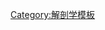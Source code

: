 {{Navbox
 | name = Germ layer
 | title = 源於[[中胚层]]之[[人|人類]][[细胞]]
 | state = {{{state<includeonly>|autocollapse</includeonly>}}}
 | listclass = hlist

 | group1 = {{le|軸旁中胚層|Paraxial mesoderm}}
 | list1 = {{Navbox|child

 | group1 = [[間充質幹細胞]]
 | list1 = {{Navbox|child

 | group1 = {{le|軟骨前驅細胞|Osteochondroprogenitor cell}}
 | list1 = 
* 骨({{le|成骨細胞|Osteoblast}} → {{le|骨細胞|Osteocyte}})
* 軟骨({{le|成軟骨細胞|Chondroblast}} → [[软骨细胞]])

 | group2 = {{le|肌成纖維細胞|Myofibroblast}}
 | list2 = 
* 脂肪
** {{le|成脂細胞|Lipoblast}} → [[脂肪細胞]] 
* 肌
** [[肌細胞|成肌細胞]] → [[肌細胞]]
** [[肌衛星細胞]]
** {{le|腱細胞|Tendon cell}}
** {{le|成心肌細胞|Cardiac muscle cell}}
*其它細胞
** [[纖維細胞]]→[[成纤维细胞]] 
 }}

 | group2 = 其它細胞
 | list2 =
* [[消化系统]]
** [[卡氏間質細胞]]

 }}

 | group2 = {{le|間介中胚層|Intermediate mesoderm}}
 | list2 = {{Navbox|child

 | group8 = {{le|腎幹細胞|Renal stem cell}}
 | list8 = {{Navbox|child

 | list1 =
* {{le|成血管細胞|Angioblast}} → [[內皮|內皮細胞]]
* {{le|系膜細胞|Mesangial cell}}
** [[腎小球內系膜細胞]]
** [[腎小球外系膜细胞]]
* [[鄰腎小球細胞]](球旁细胞/近腎絲球細胞/近球細胞)
* [[致密斑|緻密斑細胞]]

 | list2 =
* [[基质细胞]] → 腎間質細胞 → [[箈絡細胞]]

 | list3 =
* [[上皮組織|簡單上皮細胞]] → [[足細胞]]
* [[近曲小管|腎近曲小管刷狀緣細胞]]

 }}
 
 | group9 = [[生殖系统]]
 | list9 =
* [[塞爾托利氏細胞]]
* {{le|睾丸间质细胞|Leydig cell}}
* {{le|顆粒細胞|Granulosa cell}}(粒層細胞/粒膜細胞)
* {{le|居間細胞|Peg cell}}
* [[生殖细胞]]
** [[精子]]
** [[卵细胞]]

 }}

 | group3 = {{le|側板中胚層|Lateral plate mesoderm}}/<br />{{le|成血管細胞|Hemangioblast}}
 | list3 = {{Navbox|child
 | groupstyle = 
 | liststyle = 

 | group1 = [[造血干细胞]]
 | list1 = 
* [[淋巴细胞]]
** {{le|成淋巴細胞|Lymphoblast}}
** ''參見[[Template:淋巴细胞|淋巴细胞]]''
* [[骨髓細胞]]
** [[CFU-GEMM]]
** ''參見[[Template:髓样血细胞与血浆|髓樣血細胞與血漿]]''

 | group5 = [[循环系统]]
 | list5 =
* {{le|內皮祖細胞|Endothelial progenitor cell}}
* {{le|內皮集落形成細胞|Endothelial colony forming cell}}(ECFCs)
* {{le|內皮幹細胞|Endothelial stem cell}}
* {{le|成血管細胞|Angioblast}}/{{le|成中胚層血管細胞|Mesoangioblast}}
* {{le|周皮細胞|Pericyte}}(周細胞)
* {{le|多能細胞壁細胞|Mural cell}}

 }}

}}<noinclude>
{{collapsible option}}
{{解剖学导航文档}}
[[Category:解剖学模板]]
</noinclude>